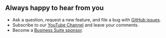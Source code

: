 
## Always happy to hear from you

- Ask a question, request a new feature, and file a bug with [GitHub issues](https://github.com/volkovlabs/business-input/issues).
- Subscribe to our [YouTube Channel](https://youtube.com/@volkovlabs) and leave your comments.
- Become a [Business Suite sponsor](https://github.com/sponsors/VolkovLabs).

<Enterprise />
